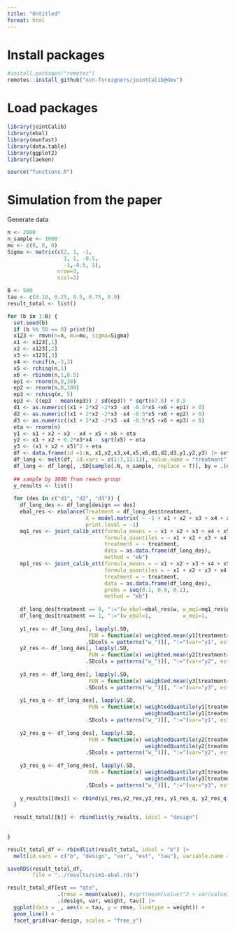 ```yaml
---
title: "Untitled"
format: html
---
```


# Install packages

```r
#install.packages("remotes")
remotes::install_github("ncn-foreigners/jointCalib@dev")
```

# Load packages

```r
library(jointCalib)
library(ebal)
library(mvnfast)
library(data.table)
library(ggplot2)
library(laeken)
```

```r
source("functions.R")
```

# Simulation from the paper

Generate data 

```r
n <- 2000
n_sample <- 1000
mu <- c(0, 0, 0)
Sigma <- matrix(c(2, 1, -1,
                  1, 1, -0.5,
                  -1,-0.5, 1), 
                nrow=3, 
                ncol=3)

B <- 500
tau <- c(0.10, 0.25, 0.5, 0.75, 0.9)
result_total <- list()

for (b in 1:B) {
  set.seed(b)
  if (b %% 50 == 0) print(b)
  x123 <- rmvn(n=n, mu=mu, sigma=Sigma)
  x1 <- x123[,1]
  x2 <- x123[,2]
  x3 <- x123[,3]
  x4 <- runif(n,-3,3)
  x5 <- rchisq(n,1)
  x6 <- rbinom(n,1,0.5)
  ep1 <- rnorm(n,0,30)
  ep2 <- rnorm(n,0,100)
  ep3 <- rchisq(n, 5)
  ep3 <- ((ep3 - mean(ep3)) / sd(ep3)) * sqrt(67.6) + 0.5
  d1 <- as.numeric((x1 + 2*x2 -2*x3 -x4 -0.5*x5 +x6 + ep1) > 0)
  d2 <- as.numeric((x1 + 2*x2 -2*x3 -x4 -0.5*x5 +x6 + ep2) > 0)
  d3 <- as.numeric((x1 + 2*x2 -2*x3 -x4 -0.5*x5 +x6 + ep3) > 0)
  eta <- rnorm(n)
  y1 <- x1 + x2 + x3 - x4 + x5 + x6 + eta
  y2 <- x1 + x2 + 0.2*x3*x4 - sqrt(x5) + eta
  y3 <- (x1 + x2 + x5)^2 + eta
  df <- data.frame(id =1:n, x1,x2,x3,x4,x5,x6,d1,d2,d3,y1,y2,y3) |> setDT()
  df_long <- melt(df, id.vars = c(1:7,11:13), value.name = "treatment", variable.name = "design")
  df_long <- df_long[, .SD[sample(.N, n_sample, replace = T)], by = .(design, treatment)]
  
  ## sample by 1000 from reach group
  y_results <- list()
  
  for (des in c("d1", "d2", "d3")) {
    df_long_des <- df_long[design == des]
    ebal_res <- ebalance(Treatment = df_long_des$treatment, 
                         X = model.matrix( ~ -1 + x1 + x2 + x3 + x4 + x5 + x6, df_long_des), 
                         print.level = -1)
    mq1_res <- joint_calib_att(formula_means = ~ x1 + x2 + x3 + x4 + x5 + x6,
                               formula_quantiles = ~ x1 + x2 + x3 + x4 + x5,
                               treatment = ~ treatment,
                               data = as.data.frame(df_long_des),
                               method = "eb")
    mp1_res <- joint_calib_att(formula_means = ~ x1 + x2 + x3 + x4 + x5 + x6,
                               formula_quantiles = ~ x1 + x2 + x3 + x4 + x5,
                               treatment = ~ treatment,
                               data = as.data.frame(df_long_des),
                               probs = seq(0.1, 0.9, 0.1),
                               method = "eb") 
    
    df_long_des[treatment == 0, ":="(w_ebal=ebal_res$w, w_mq1=mq1_res$g, w_mp1=mp1_res$g)]
    df_long_des[treatment == 1, ":="(w_ebal=1,          w_mq1=1,         w_mp1=1)]
    
    y1_res <- df_long_des[, lapply(.SD, 
                          FUN = function(x) weighted.mean(y1[treatment==1], x[treatment==1]) - weighted.mean(y1[treatment==0], x[treatment==0])), 
                         .SDcols = patterns("w_")][, ":="(var="y1", est="ate", tau=NA)]
    y2_res <- df_long_des[, lapply(.SD, 
                          FUN = function(x) weighted.mean(y2[treatment==1], x[treatment==1]) - weighted.mean(y2[treatment==0], x[treatment==0])), 
                         .SDcols = patterns("w_")][, ":="(var="y2", est="ate", tau=NA)]
    
    y3_res <- df_long_des[, lapply(.SD, 
                          FUN = function(x) weighted.mean(y3[treatment==1], x[treatment==1]) - weighted.mean(y3[treatment==0], x[treatment==0])), 
                         .SDcols = patterns("w_")][, ":="(var="y3", est="ate", tau=NA)]
    
    y1_res_q <- df_long_des[, lapply(.SD, 
                          FUN = function(x) weightedQuantile(y1[treatment==1], x[treatment==1], tau) - 
                                            weightedQuantile(y1[treatment==0], x[treatment==0],tau)), 
                         .SDcols = patterns("w_")][, ":="(var="y1", est="qte", tau=tau)]
    
    y2_res_q <- df_long_des[, lapply(.SD, 
                          FUN = function(x) weightedQuantile(y2[treatment==1], x[treatment==1], tau) - 
                                            weightedQuantile(y2[treatment==0], x[treatment==0],tau)), 
                         .SDcols = patterns("w_")][, ":="(var="y2", est="qte", tau=tau)]
    
    y3_res_q <- df_long_des[, lapply(.SD, 
                          FUN = function(x) weightedQuantile(y3[treatment==1], x[treatment==1], tau) - 
                                            weightedQuantile(y3[treatment==0], x[treatment==0],tau)), 
                         .SDcols = patterns("w_")][, ":="(var="y3", est="qte", tau=tau)]
    
    y_results[[des]] <- rbind(y1_res,y2_res,y3_res, y1_res_q, y2_res_q, y3_res_q)
  }

  result_total[[b]] <- rbindlist(y_results, idcol = "design")
  
  
}

```

```r
result_total_df <- rbindlist(result_total, idcol = "b") |> 
  melt(id.vars = c("b", "design", "var", "est", "tau"), variable.name = "weight", value.name = "value")
```

```r
saveRDS(result_total_df, 
        file = "../results/sim1-ebal.rds")
```


```r
result_total_df[est == "qte", 
                .(rmse = mean(value)), #sqrt(mean(value)^2 + var(value))), 
                .(design, var, weight, tau)] |> 
  ggplot(data = _, aes(x = tau, y = rmse, linetype = weight)) +
  geom_line() + 
  facet_grid(var~design, scales = "free_y")
```
